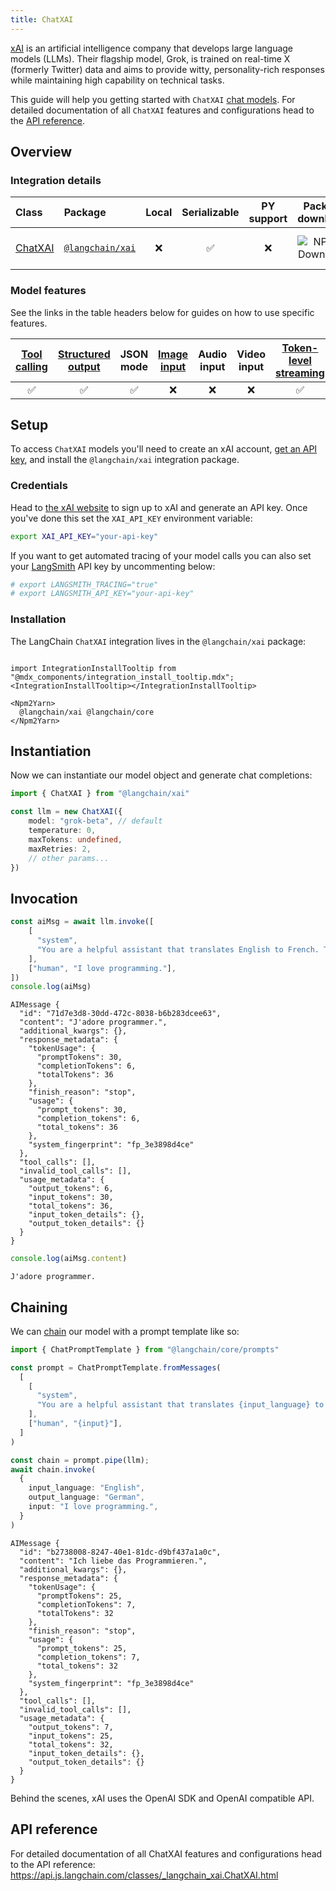 ```yaml
---
title: ChatXAI
---
```


[xAI](https://x.ai/) is an artificial intelligence company that develops large language models (LLMs). Their flagship model, Grok, is trained on real-time X (formerly Twitter) data and aims to provide witty, personality-rich responses while maintaining high capability on technical tasks.

This guide will help you getting started with `ChatXAI` [chat models](/oss/javascript/concepts/chat_models). For detailed documentation of all `ChatXAI` features and configurations head to the [API reference](https://api.js.langchain.com/classes/_langchain_xai.ChatXAI.html).

## Overview
### Integration details

| Class | Package | Local | Serializable | PY support | Package downloads | Package latest |
| :--- | :--- | :---: | :---: |  :---: | :---: | :---: |
| [ChatXAI](https://api.js.langchain.com/classes/_langchain_xai.ChatXAI.html) | [`@langchain/xai`](https://www.npmjs.com/package/@langchain/xai) | ❌ | ✅ | ❌ | ![NPM - Downloads](https://img.shields.io/npm/dm/@langchain/xai?style=flat-square&label=%20&) | ![NPM - Version](https://img.shields.io/npm/v/@langchain/xai?style=flat-square&label=%20&) |

### Model features

See the links in the table headers below for guides on how to use specific features.

| [Tool calling](/oss/javascript/how-to/tool_calling) | [Structured output](/oss/javascript/how-to/structured_output/) | JSON mode | [Image input](/oss/javascript/how-to/multimodal_inputs/) | Audio input | Video input | [Token-level streaming](/oss/javascript/how-to/chat_streaming/) | [Token usage](/oss/javascript/how-to/chat_token_usage_tracking/) | [Logprobs](/oss/javascript/how-to/logprobs/) |
| :---: | :---: | :---: | :---: |  :---: | :---: | :---: | :---: | :---: |
| ✅ | ✅ | ✅ | ❌ | ❌ | ❌ | ✅ | ✅ | ✅ |

## Setup

To access `ChatXAI` models you'll need to create an xAI account, [get an API key](https://console.x.ai/), and install the `@langchain/xai` integration package.

### Credentials

Head to [the xAI website](https://x.ai) to sign up to xAI and generate an API key. Once you've done this set the `XAI_API_KEY` environment variable:

```bash
export XAI_API_KEY="your-api-key"
```

If you want to get automated tracing of your model calls you can also set your [LangSmith](https://docs.smith.langchain.com/) API key by uncommenting below:

```bash
# export LANGSMITH_TRACING="true"
# export LANGSMITH_API_KEY="your-api-key"
```

### Installation

The LangChain `ChatXAI` integration lives in the `@langchain/xai` package:

```{=mdx}

import IntegrationInstallTooltip from "@mdx_components/integration_install_tooltip.mdx";
<IntegrationInstallTooltip></IntegrationInstallTooltip>

<Npm2Yarn>
  @langchain/xai @langchain/core
</Npm2Yarn>

```
## Instantiation

Now we can instantiate our model object and generate chat completions:


```typescript
import { ChatXAI } from "@langchain/xai"

const llm = new ChatXAI({
    model: "grok-beta", // default
    temperature: 0,
    maxTokens: undefined,
    maxRetries: 2,
    // other params...
})
```
## Invocation


```typescript
const aiMsg = await llm.invoke([
    [
      "system",
      "You are a helpful assistant that translates English to French. Translate the user sentence.",
    ],
    ["human", "I love programming."],
])
console.log(aiMsg)
```
```output
AIMessage {
  "id": "71d7e3d8-30dd-472c-8038-b6b283dcee63",
  "content": "J'adore programmer.",
  "additional_kwargs": {},
  "response_metadata": {
    "tokenUsage": {
      "promptTokens": 30,
      "completionTokens": 6,
      "totalTokens": 36
    },
    "finish_reason": "stop",
    "usage": {
      "prompt_tokens": 30,
      "completion_tokens": 6,
      "total_tokens": 36
    },
    "system_fingerprint": "fp_3e3898d4ce"
  },
  "tool_calls": [],
  "invalid_tool_calls": [],
  "usage_metadata": {
    "output_tokens": 6,
    "input_tokens": 30,
    "total_tokens": 36,
    "input_token_details": {},
    "output_token_details": {}
  }
}
```

```typescript
console.log(aiMsg.content)
```
```output
J'adore programmer.
```
## Chaining

We can [chain](/oss/javascript/how-to/sequence/) our model with a prompt template like so:


```typescript
import { ChatPromptTemplate } from "@langchain/core/prompts"

const prompt = ChatPromptTemplate.fromMessages(
  [
    [
      "system",
      "You are a helpful assistant that translates {input_language} to {output_language}.",
    ],
    ["human", "{input}"],
  ]
)

const chain = prompt.pipe(llm);
await chain.invoke(
  {
    input_language: "English",
    output_language: "German",
    input: "I love programming.",
  }
)
```
```output
AIMessage {
  "id": "b2738008-8247-40e1-81dc-d9bf437a1a0c",
  "content": "Ich liebe das Programmieren.",
  "additional_kwargs": {},
  "response_metadata": {
    "tokenUsage": {
      "promptTokens": 25,
      "completionTokens": 7,
      "totalTokens": 32
    },
    "finish_reason": "stop",
    "usage": {
      "prompt_tokens": 25,
      "completion_tokens": 7,
      "total_tokens": 32
    },
    "system_fingerprint": "fp_3e3898d4ce"
  },
  "tool_calls": [],
  "invalid_tool_calls": [],
  "usage_metadata": {
    "output_tokens": 7,
    "input_tokens": 25,
    "total_tokens": 32,
    "input_token_details": {},
    "output_token_details": {}
  }
}
```
Behind the scenes, xAI uses the OpenAI SDK and OpenAI compatible API.

## API reference

For detailed documentation of all ChatXAI features and configurations head to the API reference: https://api.js.langchain.com/classes/_langchain_xai.ChatXAI.html
